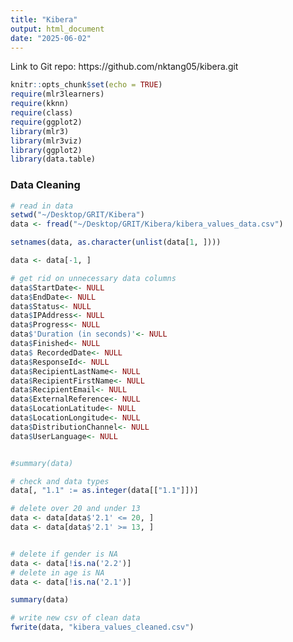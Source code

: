 ```yaml
---
title: "Kibera"
output: html_document
date: "2025-06-02"
---
```


Link to Git repo: https://github.com/nktang05/kibera.git

```r
knitr::opts_chunk$set(echo = TRUE)
require(mlr3learners) 
require(kknn)  
require(class)
require(ggplot2)
library(mlr3)
library(mlr3viz)
library(ggplot2)
library(data.table)
```



### Data Cleaning

```r
# read in data
setwd("~/Desktop/GRIT/Kibera")
data <- fread("~/Desktop/GRIT/Kibera/kibera_values_data.csv")

setnames(data, as.character(unlist(data[1, ])))

data <- data[-1, ]
```


```r
# get rid on unnecessary data columns
data$StartDate<- NULL
data$EndDate<- NULL
data$Status<- NULL
data$IPAddress<- NULL
data$Progress<- NULL
data$'Duration (in seconds)'<- NULL
data$Finished<- NULL
data$ RecordedDate<- NULL
data$ResponseId<- NULL
data$RecipientLastName<- NULL
data$RecipientFirstName<- NULL
data$RecipientEmail<- NULL
data$ExternalReference<- NULL
data$LocationLatitude<- NULL
data$LocationLongitude<- NULL
data$DistributionChannel<- NULL
data$UserLanguage<- NULL


#summary(data)

```




```r
# check and data types
data[, "1.1" := as.integer(data[["1.1"]])]

```

```r
# delete over 20 and under 13
data <- data[data$'2.1' <= 20, ]
data <- data[data$'2.1' >= 13, ]


# delete if gender is NA
data <- data[!is.na('2.2')]
# delete in age is NA
data <- data[!is.na('2.1')]
```







```r
summary(data)
```




```r
# write new csv of clean data
fwrite(data, "kibera_values_cleaned.csv")
```

